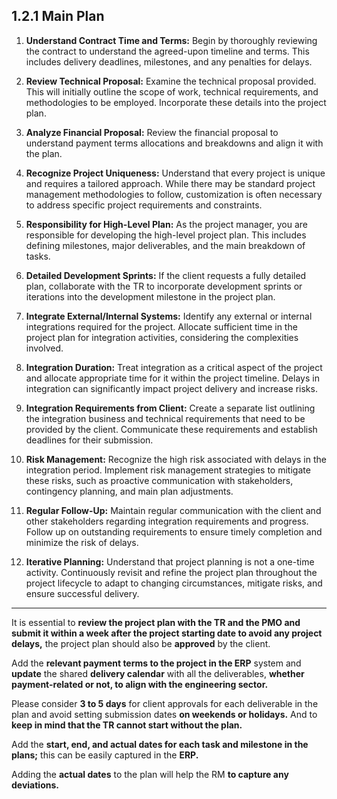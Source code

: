 ## 1.2.1 Main Plan

1. **Understand Contract Time and Terms:** Begin by thoroughly reviewing the contract to understand the agreed-upon timeline and terms. This includes delivery deadlines, milestones, and any penalties for delays.

2. **Review Technical Proposal:** Examine the technical proposal provided. This will initially outline the scope of work, technical requirements, and methodologies to be employed. Incorporate these details into the project plan.

3. **Analyze Financial Proposal:** Review the financial proposal to understand payment terms allocations and breakdowns and align it with the plan.

4. **Recognize Project Uniqueness:** Understand that every project is unique and requires a tailored approach. While there may be standard project management methodologies to follow, customization is often necessary to address specific project requirements and constraints.

5. **Responsibility for High-Level Plan:** As the project manager, you are responsible for developing the high-level project plan. This includes defining milestones, major deliverables, and the main breakdown of tasks.

6. **Detailed Development Sprints:** If the client requests a fully detailed plan, collaborate with the TR to incorporate development sprints or iterations into the development milestone in the project plan.

7. **Integrate External/Internal Systems:** Identify any external or internal integrations required for the project. Allocate sufficient time in the project plan for integration activities, considering the complexities involved.

8. **Integration Duration:** Treat integration as a critical aspect of the project and allocate appropriate time for it within the project timeline. Delays in integration can significantly impact project delivery and increase risks.

9. **Integration Requirements from Client:** Create a separate list outlining the integration business and technical requirements that need to be provided by the client. Communicate these requirements and establish deadlines for their submission.

10. **Risk Management:** Recognize the high risk associated with delays in the integration period. Implement risk management strategies to mitigate these risks, such as proactive communication with stakeholders, contingency planning, and main plan adjustments.

11. **Regular Follow-Up:** Maintain regular communication with the client and other stakeholders regarding integration requirements and progress. Follow up on outstanding requirements to ensure timely completion and minimize the risk of delays.

12. **Iterative Planning:** Understand that project planning is not a one-time activity. Continuously revisit and refine the project plan throughout the project lifecycle to adapt to changing circumstances, mitigate risks, and ensure successful delivery.

---

It is essential to **review the project plan with the TR and the PMO and submit it within a week after the project starting date to avoid any project delays,** the project plan should also be **approved** by the client.

Add the **relevant payment terms to the project in the ERP** system and **update** the shared **delivery calendar** with all the deliverables, **whether payment-related or not, to align with the engineering sector.**

Please consider **3 to 5 days** for client approvals for each deliverable in the plan and avoid setting submission dates **on weekends or holidays.** And to **keep in mind that the TR cannot start without the plan.**

Add the **start, end, and actual dates for each task and milestone in the plans;** this can be easily captured in the **ERP.**

Adding the **actual dates** to the plan will help the RM **to capture any deviations.**
